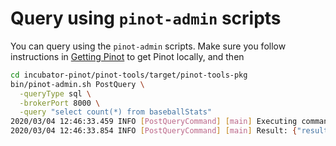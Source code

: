 # Query using `pinot-admin` scripts

You can query using the `pinot-admin` scripts. Make sure you follow instructions in [Getting Pinot](https://docs.pinot.apache.org/basics/getting-started/running-pinot-locally#getting-pinot) to get Pinot locally, and then

```bash
cd incubator-pinot/pinot-tools/target/pinot-tools-pkg 
bin/pinot-admin.sh PostQuery \
  -queryType sql \
  -brokerPort 8000 \
  -query "select count(*) from baseballStats"
2020/03/04 12:46:33.459 INFO [PostQueryCommand] [main] Executing command: PostQuery -brokerHost localhost -brokerPort 8000 -queryType sql -query select count(*) from baseballStats
2020/03/04 12:46:33.854 INFO [PostQueryCommand] [main] Result: {"resultTable":{"dataSchema":{"columnDataTypes":["LONG"],"columnNames":["count(*)"]},"rows":[[97889]]},"exceptions":[],"numServersQueried":1,"numServersResponded":1,"numSegmentsQueried":1,"numSegmentsProcessed":1,"numSegmentsMatched":1,"numConsumingSegmentsQueried":0,"numDocsScanned":97889,"numEntriesScannedInFilter":0,"numEntriesScannedPostFilter":0,"numGroupsLimitReached":false,"totalDocs":97889,"timeUsedMs":185,"segmentStatistics":[],"traceInfo":{},"minConsumingFreshnessTimeMs":0}
```
